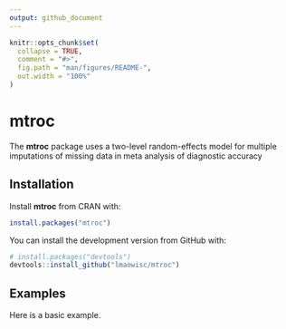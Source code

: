 ```yaml
---
output: github_document
---
```


<!-- README.md is generated from README.Rmd. Please edit that file -->

```r
knitr::opts_chunk$set(
  collapse = TRUE,
  comment = "#>",
  fig.path = "man/figures/README-",
  out.width = "100%"
)
```

# mtroc

The **mtroc** package uses a two-level random-effects model for multiple imputations of missing
  data in meta analysis of diagnostic accuracy

## Installation

Install **mtroc** from CRAN with:

``` r
install.packages("mtroc")
```

You can install the development version from GitHub with:

```r
# install.packages("devtools")
devtools::install_github("lmaowisc/mtroc")
```

## Examples

Here is a basic example.
